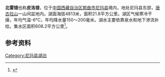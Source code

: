 {{Infobox_lake
 |湖泊名稱 =北雷错
 |湖泊照片 = 
 |湖泊照片標題 = 
 |測深圖 =
 |測深圖標題 =
 |湖泊所在地 = [[中国|中国]][[西藏|西藏]]
 |座標 = {{coord |32|54|N|88|26|E|display=inline,title|scale:500000_type:waterbody_region:CN}}
 |湖泊類別 = [[咸水湖|咸水湖]]
 |流入 =
 |流出 = 
 |集水區面積 =608.2平方公里
 |集水區國家 =
 |湖泊長度 =7.2公里
 |湖泊闊度 = 最大4.6公里<br />平均3.03公里
 |湖泊面積 =21.8平方公里
 |平均深度 = 
 |最深深度 = 
 |水體體積 = 
 |湖水停留時間 =
 |湖岸線長度 =
 |海拔高度 = 4813米
 |湖中島嶼 =
 |湖邊城鎮 =
}}
{{Location map
 |China Tibet
 |mark=<!--dot-->Blue pog.svg
 |lat_deg=32|lat_min=54|lat_sec =
 |lon_deg=88|lon_min=26|lon_sec =
 |caption=北雷错在[[西藏|西藏]]的位置。
 |position=right
 |width=350
 |float=right
}}
'''北雷错'''也称'''皮洛错'''，位于[[中国|中国]][[西藏自治区|西藏自治区]][[那曲市|那曲市]][[尼玛县|尼玛县]]境内，地处尼玛县东部，[[唐古拉山|唐古拉山]]一山间盆地内。湖面海拔4813米，面积21.8平方公里。湖区气候寒冷干燥，年均气温-6℃，年均降水量150～200毫米。湖水主要依靠泉水和地下渗流补给。集水区面积608.2平方公里<ref>{{cite book zh |author=王苏民 窦鸿身 |title=中国湖泊志 |format=M |edition=1 |location=北京 |publisher=科学出版社 |date=1998|pages=454|id= ISBN 7-03-006706-1}}</ref>。
==参考资料==
{{Reflist}}

[[Category:尼玛县湖泊|Category:尼玛县湖泊]]